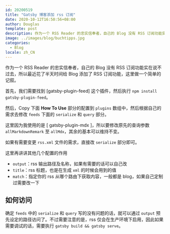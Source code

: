 ```yaml
---
id: 20200519
title: "Gatsby 博客添加 rss 订阅"
date: 2020-10-12T16:50:56+08:00
author: Douglas
template: post
description: 作为一个 RSS Reader 的忠实信奉者，自己的 Blog 没有 RSS 订阅功能实在说不过去，所以最近花了半天时间给 Blog 添加了 RSS 订阅功能，这里做一个简单的记叙。
image: ../images/blog/buchtipps.jpg
categories:
  - Blog
locale: zh_CN
---
```


作为一个 RSS Reader 的忠实信奉者，自己的 Blog 没有 RSS 订阅功能实在说不过去，所以最近花了半天时间给 Blog 添加了 RSS 订阅功能，这里做一个简单的记叙。

首先，我们需要找到 [gatsby-plugin-feed] 这个插件，然后执行 `npm install gatsby-plugin-feed`。

然后，Copy 下面 **How To Use** 部分的配置到 `plugins` 数组中，然后根据自己的需求去修改 `feeds` 下面的 `serialize` 和 `query` 部分。

这里因为我使用的是 [ gatsby-plugin-mdx ]，所以要修改原先的查询参数 `allMarkdownRemark` 至 `allMdx`，其余的基本可以维持不变。

如果有需要变更 `rss.xml` 文件的需求，直接改 `serialize` 部分即可。

这里再讲讲其他几个配置的作用

* `output`：rss 输出路径及名称，如果有需要的话可以自己改
* `title`：rss 标题，也是在生成 `xml` 的时候会用到的值
* `match`：指定你的 rss 从哪个路由下获取内容，一般都是 blog，如果自己定制过需要改一下

## 如何访问

确定 `feeds` 中的 `serialize` 和 `query` 写的没有问题的话，就可以通过 `output` 预先设定的路径访问了。不过需要注意的是，rss 仅会在生产环境下启用，因此如果需要调试的话，需要执行 `gatsby build && gatsby serve`。
